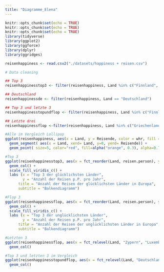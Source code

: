 ```yaml
---
title: "Diagramme_Elena"
---
```


```r
knitr::opts_chunk$set(echo = TRUE)
knitr::opts_chunk$set(echo = TRUE)
knitr::opts_chunk$set(echo = TRUE)
library(tidyverse)
library(ggplot2)
library(ggforce)
library(dplyr)
library(ggridges)
```



```r
reisenhappiness <- read.csv2("./datasets/happiness + reisen.csv")

```


```r
# Data cleaning 

## Top 3 
reisenhappinesstop3 <- filter(reisenhappiness, Land %in% c("Finnland", "Dänemark", "Schweiz"))

## Deutschland
reisenhappinessde <- filter(reisenhappiness, Land == "Deutschland")

## Top 3 und letzte 3
reisenhappinesstopundflop <- filter(reisenhappiness, Land %in% c("Finnland", "Dänemark", "Schweiz", "Griechenland", "Kroatien", "Bulgarien"))

## Letzte drei 
reisenhappinessflop <-filter(reisenhappiness, Land %in% c("Griechenland", "Kroatien", "Bulgarien"))
```


```r
#Alle im Vergleich Lollipop
ggplot(reisenhappiness, aes(x = Land, y = Reisende, color = whr, fill = whr))+
  geom_segment( aes(x = Land, xend= Land, y=0, yend= Reisende)) +
  geom_point( size=5, color="red", fill=alpha("orange", 0.3), alpha=0.7, shape=21, stroke=2)
```
```r
#Top 3 
ggplot(reisenhappinesstop3, aes(x = fct_reorder(Land, reisen.person), y = reisen.person, fill = whr))+
  geom_col() +
  scale_fill_viridis_c() +
  labs (x = "Top 3 der glücklichsten Länder",
        y = "Anzahl der Reisen p.P. pro Jahr",
      title = "Anzahl der Reisen der glücklichsten Länder in Europa", 
      subtitle = "Balkendiagramm")

#Flop 3 
ggplot(reisenhappinessflop, aes(x = fct_reorder(Land, reisen.person), y = reisen.person, fill = whr))+
  geom_col() +
  scale_fill_viridis_c() +
  labs (x = "Top 3 der unglücklichsten Länder",
        y = "Anzahl der Reisen p.P. pro Jahr",
      title = "Anzahl der Reisen der unglücklichsten Länder in Europa", 
      subtitle = "Balkendiagramm")

```

```r
#Letzten 3
ggplot(reisenhappinessflop, aes(x = fct_relevel(Land, "Zypern", "Luxemburg", "Malta"), y = Reisende, color = whr, fill = whr))+
  geom_col()
```

```r
#Top 3 und letzten 3 im Vergleich 
ggplot(reisenhappinesstopundflop, aes(x = fct_relevel(Land, "Deutschland", "Frankreich", "Vereinigtes Königreich", "Zypern", "Luxemburg", "Malta"), y = Reisende, color = whr, fill = whr))+
  geom_col()
```

